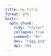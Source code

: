 ```yaml
---
title: my title
format: gfm
knitr:
  opts_chunk:
    tidy: "styler"
    collapse: true
    comment: "#>"
    dev: "ragg_png"
    dpi: 300
---
```


